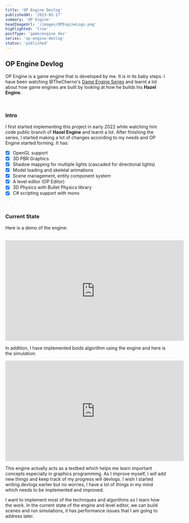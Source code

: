 ```yaml
---
title: 'OP Engine Devlog'
publishedAt: '2023-02-17'
summary: 'OP Engine'
headImageUrl: '/images/OPEngineLogo.png'
highlighted: 'true'
postType: 'game/engine dev'
series: 'op-engine-devlog'
status: 'published'
---
```


## OP Engine Devlog

OP Engine is a game engine that is developed by me. It is in its baby steps. I have been watching @TheCherno's [Game Engine Series](https://www.youtube.com/watch?v=JxIZbV_XjAs&list=PLlrATfBNZ98dC-V-N3m0Go4deliWHPFwT) and learnt a lot about how game engines are built by looking at how he builds his **Hazel Engine**.

<br/>

### Intro

I first started implementing this project in early 2022 while watching him code public branch of **Hazel Engine** and learnt a lot. After finishing the series, I started making a lot of changes according to my needs and OP Engine started forming. It has:

- [x] OpenGL support
- [x] 3D PBR Graphics 
- [x] Shadow mapping for multiple lights (cascaded for directional lights)
- [x] Model loading and skeletal animations 
- [x] Scene management, entity component system
- [x] A level editor (OP Editor)
- [x] 3D Physics with Bullet Physics library
- [x] C# scripting support with mono

<br/>

### Current State

Here is a demo of the engine:

<br/>

<iframe width="560" height="315" src="https://www.youtube.com/embed/6APM7YaPZdk" title="YouTube video player" frameborder="0" allow="accelerometer; autoplay; clipboard-write; encrypted-media; gyroscope; picture-in-picture; web-share" allowfullscreen></iframe>

<br/>

In addition, I have implemented boids algorithm using the engine and here is the simulation:

<iframe width="560" height="315" src="https://www.youtube.com/embed/2I906ALPM4c" title="YouTube video player" frameborder="0" allow="accelerometer; autoplay; clipboard-write; encrypted-media; gyroscope; picture-in-picture; web-share" allowfullscreen></iframe>

This engine actually acts as a testbed which helps me learn important concepts especially in graphics programming. As I improve myself, I will add new things and keep track of my progress will devlogs. I wish I started writing devlogs earlier but no worries, I have a lot of things in my mind which needs to be implemented and improved.

I want to implement most of the techniques and algorithms so I learn how the work. In the current state of the engine and level editor, we can build scenes and run simulations, it has performance issues that I am going to address later.



